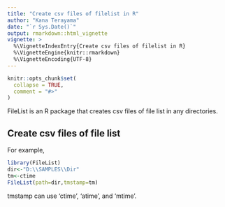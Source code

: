 ```yaml
---
title: "Create csv files of filelist in R"
author: "Kana Terayama"
date: "`r Sys.Date()`"
output: rmarkdown::html_vignette
vignette: >
  %\VignetteIndexEntry{Create csv files of filelist in R}
  %\VignetteEngine{knitr::rmarkdown}
  %\VignetteEncoding{UTF-8}
---
```


```r
knitr::opts_chunk$set(
  collapse = TRUE,
  comment = "#>"
)
```

FileList is an R package that creates csv files of file list in any directories.

## Create csv files of file list

For example,
```r
library(FileList)
dir<-"D:\\SAMPLES\\Dir"
tm<-ctime
FileList(path=dir,tmstamp=tm)
```
tmstamp can use 'ctime', 'atime', and 'mtime'.
